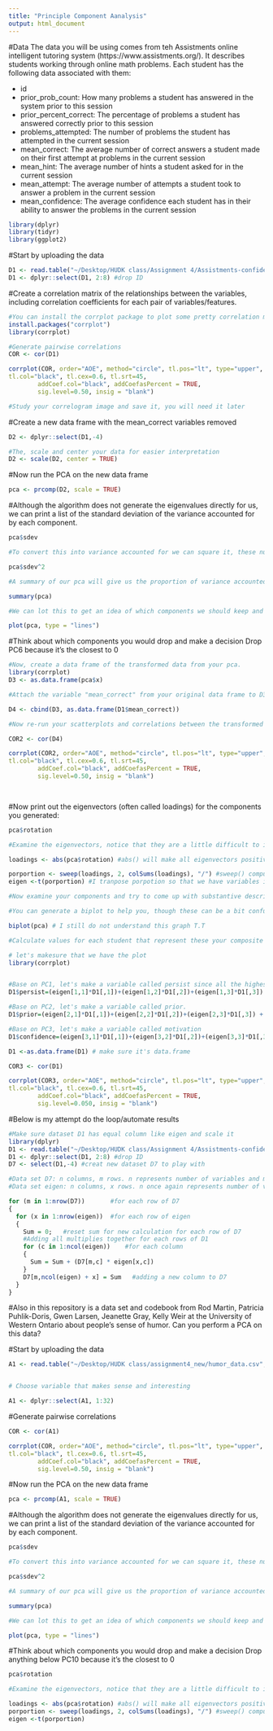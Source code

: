 ```yaml
---
title: "Principle Component Aanalysis"
output: html_document
---
```

#Data
The data you will be using comes from teh Assistments online intelligent tutoring system (https://www.assistments.org/). It describes students working through online math problems. Each student has the following data associated with them:

- id
- prior_prob_count: How many problems a student has answered in the system prior to this session
- prior_percent_correct: The percentage of problems a student has answered correctly prior to this session
- problems_attempted: The number of problems the student has attempted in the current session
- mean_correct: The average number of correct answers a student made on their first attempt at problems in the current session
- mean_hint: The average number of hints a student asked for in the current session
- mean_attempt: The average number of attempts a student took to answer a problem in the current session
- mean_confidence: The average confidence each student has in their ability to answer the problems in the current session
```r
library(dplyr)
library(tidyr)
library(ggplot2)
```
#Start by uploading the data
```r
D1 <- read.table("~/Desktop/HUDK class/Assignment 4/Assistments-confidence.csv", sep = ",", header = TRUE)
D1 <- dplyr::select(D1, 2:8) #drop ID
```

#Create a correlation matrix of the relationships between the variables, including correlation coefficients for each pair of variables/features.

```r
#You can install the corrplot package to plot some pretty correlation matrices (sometimes called correlograms)
install.packages("corrplot") 
library(corrplot)

#Generate pairwise correlations
COR <- cor(D1)

corrplot(COR, order="AOE", method="circle", tl.pos="lt", type="upper",        
tl.col="black", tl.cex=0.6, tl.srt=45, 
        addCoef.col="black", addCoefasPercent = TRUE,
        sig.level=0.50, insig = "blank")

#Study your correlogram image and save it, you will need it later
```

#Create a new data frame with the mean_correct variables removed

```r
D2 <- dplyr::select(D1,-4)

#The, scale and center your data for easier interpretation
D2 <- scale(D2, center = TRUE)
```

#Now run the PCA on the new data frame

```r
pca <- prcomp(D2, scale = TRUE)
```

#Although the algorithm does not generate the eigenvalues directly for us, we can print a list of the standard deviation of the variance accounted for by each component.

```r
pca$sdev

#To convert this into variance accounted for we can square it, these numbers are proportional to the eigenvalue

pca$sdev^2

#A summary of our pca will give us the proportion of variance accounted for by each component

summary(pca)

#We can lot this to get an idea of which components we should keep and which we should drop

plot(pca, type = "lines")
```

#Think about which components you would drop and make a decision
Drop PC6 because it's the closest to 0 

```r
#Now, create a data frame of the transformed data from your pca.
library(corrplot)
D3 <- as.data.frame(pca$x)

#Attach the variable "mean_correct" from your original data frame to D3.

D4 <- cbind(D3, as.data.frame(D1$mean_correct))

#Now re-run your scatterplots and correlations between the transformed data and mean_correct. If you had dropped some components would you have lost important infomation about mean_correct?

COR2 <- cor(D4)

corrplot(COR2, order="AOE", method="circle", tl.pos="lt", type="upper",        
tl.col="black", tl.cex=0.6, tl.srt=45, 
        addCoef.col="black", addCoefasPercent = TRUE,
        sig.level=0.50, insig = "blank")

  
```

#Now print out the eigenvectors (often called loadings) for the components you generated:

```r
pca$rotation

#Examine the eigenvectors, notice that they are a little difficult to interpret. It is much easier to make sense of them if we make them proportional within each component

loadings <- abs(pca$rotation) #abs() will make all eigenvectors positive

porportion <- sweep(loadings, 2, colSums(loadings), "/") #sweep() computes each row as a proportion of the column. (There must be a way to do this with dplyr()?)
eigen <-t(porportion) #I tranpose porpotion so that we have variables in columns, which make it easier for me to look at. But we do not have to do this step though....

#Now examine your components and try to come up with substantive descriptions of what some might represent?

#You can generate a biplot to help you, though these can be a bit confusing. They plot the transformed data by the first two components. Therefore, the axes represent the direction of maximum variance. Then mapped onto this point cloud are the original directions of the variables, depicted as red arrows. It is supposed to provide a visualization of which variables "go together". Variables that possibly represent the same underlying construct point in the same direction.  

biplot(pca) # I still do not understand this graph T.T
```


```r
#Calculate values for each student that represent these your composite variables and then create a new correlogram showing their relationship to mean_correct.

# let's makesure that we have the plot
library(corrplot)


#Base on PC1, let's make a variable called persist since all the highest value seems to links with variables that presents persistance
D1$persist=(eigen[1,1]*D1[,1])+(eigen[1,2]*D1[,2])+(eigen[1,3]*D1[,3]) +(eigen[1,4]*D1[,5])+(eigen[1,5]*D1[,6])+(eigen[1,6]*D1[,7])

#Base on PC2, let's make a variable called prior.
D1$prior=(eigen[2,1]*D1[,1])+(eigen[2,2]*D1[,2])+(eigen[2,3]*D1[,3]) +(eigen[2,4]*D1[,5])+(eigen[2,5]*D1[,6])+(eigen[2,6]*D1[,7])

#Base on PC3, let's make a variable called motivation
D1$confidence=(eigen[3,1]*D1[,1])+(eigen[3,2]*D1[,2])+(eigen[3,3]*D1[,3]) +(eigen[3,4]*D1[,5])+(eigen[3,5]*D1[,6])+(eigen[3,6]*D1[,7])

D1 <-as.data.frame(D1) # make sure it's data.frame

COR3 <- cor(D1)

corrplot(COR3, order="AOE", method="circle", tl.pos="lt", type="upper",        
tl.col="black", tl.cex=0.6, tl.srt=45, 
        addCoef.col="black", addCoefasPercent = TRUE,
        sig.level=0.050, insig = "blank")


```

#Below is my attempt do the loop/automate results

```r
#Make sure dataset D1 has equal column like eigen and scale it
library(dplyr)
D1 <- read.table("~/Desktop/HUDK class/Assignment 4/Assistments-confidence.csv", sep = ",", header = TRUE)
D1 <- dplyr::select(D1, 2:8) #drop ID
D7 <- select(D1,-4) #creat new dataset D7 to play with

```

```r
#Data set D7: n columns, m rows. n represents number of variables and m represents numbers of students
#Data set eigen: n columns, x rows. n once again represents number of variables and x is the number of Components (which happend to be = n, anyways)

for (m in 1:nrow(D7))	 	#for each row of D7
{  
  for (x in 1:nrow(eigen))  #for each row of eigen
  { 
    Sum = 0;   #reset sum for new calculation for each row of D7
    #Adding all multiplies together for each rows of D1
    for (c in 1:ncol(eigen))	#for each column
    {
      Sum = Sum + (D7[m,c] * eigen[x,c])
    }
    D7[m,ncol(eigen) + x] = Sum   #adding a new column to D7
  }
}
```



#Also in this repository is a data set and codebook from Rod Martin, Patricia Puhlik-Doris, Gwen Larsen, Jeanette Gray, Kelly Weir at the University of Western Ontario about people's sense of humor. Can you perform a PCA on this data?

#Start by uploading the data
```r
A1 <- read.table("~/Desktop/HUDK class/assignment4_new/humor_data.csv", sep = ",", header = TRUE)


# Choose variable that makes sense and interesting

A1 <- dplyr::select(A1, 1:32)

```

#Generate pairwise correlations

```r
COR <- cor(A1)

corrplot(COR, order="AOE", method="circle", tl.pos="lt", type="upper",        
tl.col="black", tl.cex=0.6, tl.srt=45, 
        addCoef.col="black", addCoefasPercent = TRUE,
        sig.level=0.50, insig = "blank")


```
#Now run the PCA on the new data frame

```r
pca <- prcomp(A1, scale = TRUE)
```

#Although the algorithm does not generate the eigenvalues directly for us, we can print a list of the standard deviation of the variance accounted for by each component.

```r
pca$sdev

#To convert this into variance accounted for we can square it, these numbers are proportional to the eigenvalue

pca$sdev^2

#A summary of our pca will give us the proportion of variance accounted for by each component

summary(pca)

#We can lot this to get an idea of which components we should keep and which we should drop

plot(pca, type = "lines")
```

#Think about which components you would drop and make a decision
Drop anything below PC10 because it's the closest to 0 


```r
pca$rotation

#Examine the eigenvectors, notice that they are a little difficult to interpret. It is much easier to make sense of them if we make them proportional within each component

loadings <- abs(pca$rotation) #abs() will make all eigenvectors positive
porportion <- sweep(loadings, 2, colSums(loadings), "/") #sweep() computes each row as a proportion of the column. (There must be a way to do this with dplyr()?)
eigen <-t(porportion)

```
